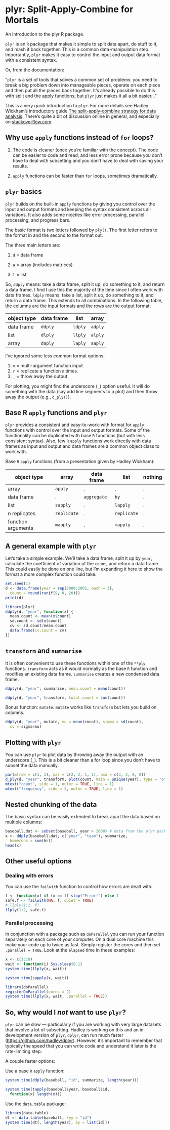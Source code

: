 # plyr: Split-Apply-Combine for Mortals

An introduction to the plyr R package.

`plyr` is an `R` package that makes it simple to split data apart, do
stuff to it, and mash it back together. This is a common
data-manipulation step. Importantly, `plyr` makes it easy to control the
input and output data format with a consistent syntax.

Or, from the documentation:

"`plyr` is a set of tools that solves a common set of problems: you need
to break a big problem down into manageable pieces, operate on each
piece and then put all the pieces back together. It's already possible
to do this with split and the apply functions, but `plyr` just makes it
all a bit easier..."

This is a very quick introduction to `plyr`. For more details see Hadley
Wickham's introductory guide [The split-apply-combine strategy for data
analysis](http://www.jstatsoft.org/v40/i01). There's quite a bit of discussion
online in general, and especially on
[stackoverflow.com](http://stackoverflow.com/questions/tagged/plyr).

## Why use `apply` functions instead of `for` loops?

1.  The code is cleaner (once you're familiar with the concept). The
    code can be easier to code and read, and less error prone because you
    don't have to deal with subsetting and you don't have to deal with saving
    your results.

2.  `apply` functions can be faster than `for` loops, sometimes dramatically.

## `plyr` basics

`plyr` builds on the built-in `apply` functions by giving you control
over the input and output formats and keeping the syntax consistent
across all variations. It also adds some niceties like error processing,
parallel processing, and progress bars.

The basic format is two letters followed by `ply()`. The first letter
refers to the format in and the second to the format out.

The three main letters are:

1.  `d` = data frame

2.  `a` = array (includes matrices)

3.  `l` = list

So, `ddply` means: take a data frame, split it up, do something to it,
and return a data frame. I find I use this the majority of the time
since I often work with data frames. `ldply` means: take a list, split
it up, do something to it, and return a data frame. This extends to all
combinations. In the following table, the columns are the input formats
and the rows are the output format:

object type |data frame  |list     |array
------------|------------|---------|--------
data frame  | `ddply`    | `ldply` | `adply`
list        | `dlply`    | `llply` | `alply`
array       | `daply`    | `laply` | `aaply`

I've ignored some less common format options:

1.  `m` = multi-argument function input
2.  `r` = replicate a function `n` times.
3.  `_` = throw away the output

For plotting, you might find the underscore (`_`) option useful. It will
do something with the data (say add line segments to a plot) and then
throw away the output (e.g., `d_ply()`).

## Base R `apply` functions and `plyr`

`plyr` provides a consistent and easy-to-work-with format for `apply`
functions with control over the input and output formats. Some of the
functionality can be duplicated with base `R` functions (but with less
consistent syntax). Also, few `R` `apply` functions work directly with
data frames as input and output and data frames are a common object
class to work with.

Base `R` `apply` functions (from a presentation given by Hadley Wickham):

object type        | array       | data frame  | list        | nothing
-------------------|-------------|-------------|-------------|--------
array              | `apply`     | .           | .           | .
data frame         | .           | `aggregate` | `by`        | .
list               | `sapply`    | .           | `lapply`    | .
n replicates       | `replicate` | .           | `replicate` | .
function arguments | `mapply`    | .           | `mapply`    | .

## A general example with `plyr`

Let's take a simple example. We'll take a data frame, split it up by
`year`, calculate the coefficient of variation of the `count`, and
return a data frame. This could easily be done on one line, but I'm
expanding it here to show the format a more complex function could take.

```r
set.seed(1)
d <- data.frame(year = rep(2000:2002, each = 3),
  count = round(runif(9, 0, 20)))
print(d)
```


```r
library(plyr)
ddply(d, "year", function(x) {
  mean.count <- mean(x$count)
  sd.count <- sd(x$count)
  cv <- sd.count/mean.count
  data.frame(cv.count = cv)
})
```


## `transform` and `summarise`

It is often convenient to use these functions within one of the `**ply`
functions. `transform` acts as it would normally as the base `R` function and
modifies an existing data frame. `summarise` creates a new condensed data
frame.

```r
ddply(d, "year", summarise, mean.count = mean(count))
```


```r
ddply(d, "year", transform, total.count = sum(count))
```

Bonus function: `mutate`. `mutate` works like `transform` but lets you
build on columns.

```r
ddply(d, "year", mutate, mu = mean(count), sigma = sd(count),
  cv = sigma/mu)
```


## Plotting with `plyr`

You can use `plyr` to plot data by throwing away the output with an
underscore (`_`). This is a bit cleaner than a for loop since you don't
have to subset the data manually.

```r
par(mfrow = c(1, 3), mar = c(2, 2, 1, 1), oma = c(3, 3, 0, 0))
d_ply(d, "year", transform, plot(count, main = unique(year), type = "o"))
mtext("count", side = 1, outer = TRUE, line = 1)
mtext("frequency", side = 2, outer = TRUE, line = 1)
```

## Nested chunking of the data

The basic syntax can be easily extended to break apart the data based on
multiple columns:

```r
baseball.dat <- subset(baseball, year > 2000) # data from the plyr package
x <- ddply(baseball.dat, c("year", "team"), summarize,
  homeruns = sum(hr))
head(x)
```

## Other useful options

### Dealing with errors

You can use the `failwith` function to control how errors are dealt
with.

```r
f <- function(x) if (x == 1) stop("Error!") else 1
safe.f <- failwith(NA, f, quiet = TRUE)
# llply(1:2, f)
llply(1:2, safe.f)
```

### Parallel processing

In conjunction with a package such as `doParallel` you can run your function
separately on each core of your computer. On a dual core machine this make
your code up to twice as fast. Simply register the cores and then set
`.parallel = TRUE`. Look at the `elapsed` time in these examples:


```r
x <- c(1:10)
wait <- function(i) Sys.sleep(0.1)
system.time(llply(x, wait))
```


```r
system.time(sapply(x, wait))
```


```r
library(doParallel)
registerDoParallel(cores = 2)
system.time(llply(x, wait, .parallel = TRUE))
```


## So, why would I *not* want to use `plyr`?

`plyr` can be slow --- particularly if you are working with very large
datasets that involve a lot of subsetting. Hadley is working on this and
an in-development version of `plyr`, `dplyr`, can run much faster (<https://github.com/hadley/dplyr>).
However, it's important to remember that typically the speed that you
can write code and understand it later is the rate-limiting step.

A couple faster options:

Use a base `R` `apply` function:

```r
system.time(ddply(baseball, "id", summarize, length(year)))
```


```r
system.time(tapply(baseball$year, baseball$id,
  function(x) length(x)))
```


Use the `data.table` package:

```r
library(data.table)
dt <- data.table(baseball, key = "id")
system.time(dt[, length(year), by = list(id)])
```

